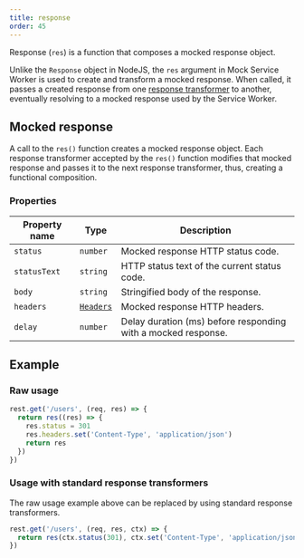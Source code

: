 ```yaml
---
title: response
order: 45
---
```


Response (`res`) is a function that composes a mocked response object.

Unlike the `Response` object in NodeJS, the `res` argument in Mock Service Worker is used to create and transform a mocked response. When called, it passes a created response from one [response transformer](/docs/basics/response-transformer) to another, eventually resolving to a mocked response used by the Service Worker.

## Mocked response

A call to the `res()` function creates a mocked response object. Each response transformer accepted by the `res()` function modifies that mocked response and passes it to the next response transformer, thus, creating a functional composition.

### Properties

| Property name | Type                                                                          | Description                                                   |
| ------------- | ----------------------------------------------------------------------------- | ------------------------------------------------------------- |
| `status`      | `number`                                                                      | Mocked response HTTP status code.                             |
| `statusText`  | `string`                                                                      | HTTP status text of the current status code.                  |
| `body`        | `string`                                                                      | Stringified body of the response.                             |
| `headers`     | [`Headers`](https://developer.mozilla.org/en-US/docs/Web/API/Headers/Headers) | Mocked response HTTP headers.                                 |
| `delay`       | `number`                                                                      | Delay duration (ms) before responding with a mocked response. |

## Example

### Raw usage

```js showLineNumbers
rest.get('/users', (req, res) => {
  return res((res) => {
    res.status = 301
    res.headers.set('Content-Type', 'application/json')
    return res
  })
})
```

### Usage with standard response transformers

The raw usage example above can be replaced by using standard response transformers.

```js showLineNumbers
rest.get('/users', (req, res, ctx) => {
  return res(ctx.status(301), ctx.set('Content-Type', 'application/json'))
})
```
